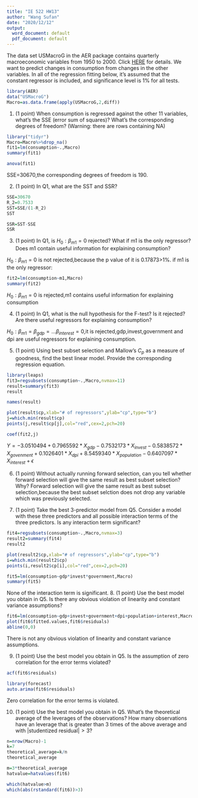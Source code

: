 ---
title: "IE 522 HW13"
author: "Wang Sufan"
date: "2020/12/12"
output:
  word_document: default
  pdf_document: default
---


The data set USMacroG in the AER package contains quarterly macroeconomic variables from 1950 to 2000. Click [HERE](https://www.rdocumentation.org/packages/AER/versions/1.2-9/topics/USMacroG)  for details. We want to predict changes in consumption from changes in the other variables. In all of the regression fitting below, it's assumed that the constant regressor is included, and significance level is 1% for all tests. 

```{r,warning=FALSE,message=FALSE}
library(AER)
data("USMacroG")
Macro=as.data.frame(apply(USMacroG,2,diff))
```

1. (1 point) When consumption is regressed against the other 11 variables, what's the SSE (error sum of squares)? What's the corresponding degrees of freedom? (Warning: there are rows containing NA)
```{r}
library("tidyr")
Macro=Macro%>%drop_na()
fit1=lm(consumption~.,Macro)
summary(fit1)

```
```{r}
anova(fit1)
```

SSE=30670,the corresponding degrees of freedom is 190.


2. (1 point) In Q1, what are the SST and SSR? 
```{r}
SSE=30670
R_2=0.7533
SST=SSE/(1-R_2)
SST
```
```{r}
SSR=SST-SSE
SSR
```
3. (1 point) In Q1, is $H_0: \beta_{m1}=0$ rejected? What if m1 is the only regressor? Does m1 contain useful information for explaining consumption? 

 $H_0: \beta_{m1}=0$ is not rejected,because the p value of it is 0.17873>1%.
 if m1 is the only regressor:
```{r}
fit2=lm(consumption~m1,Macro)
summary(fit2)
```
$H_0: \beta_{m1}=0$ is rejected,m1 contains useful information for explaining consumption


4. (1 point) In Q1, what is the null hypothesis for the F-test? Is it rejected? Are there useful regressors for explaining consumption? 

  $H_0: \beta_{m1}=\beta_{gdp}=...\beta_{interest}=0$,it is rejected,gdp,invest,government and dpi are useful regressors for explaining consumption.




5. (1 point) Using best subset selection and Mallow's $C_p$ as a measure of goodness, find the best linear model. Provide the corresponding regression equation.
```{r}
library(leaps)
fit3=regsubsets(consumption~.,Macro,nvmax=11)
result=summary(fit3)
result
```
```{r}
names(result)
```
```{r}
plot(result$cp,xlab="# of regressors",ylab="cp",type="b")
j=which.min(result$cp)
points(j,result$cp[j],col="red",cex=2,pch=20)
```

```{r}
coef(fit2,j)
```
$Y= -3.0510494+0.7965592*X_{gdp}-0.7532173*X_{invest}-0.5838572*X_{govenment}+0.1026401*X_{dpi}+8.5459340*X_{population}-0.6407097*X_{interest}+\epsilon$

6. (1 point) Without actually running forward selection, can you tell whether forward selection will give the same result as best subset selection? Why? 
 Forward selection will give the same result as best subset selection,because the best subset selction does not drop any variable which was previously selected.




7. (1 point) Take the best 3-predictor model from Q5. Consider a model with these three predictors and all possible interaction terms of the three predictors. Is any interaction term significant? 
```{r}
fit4=regsubsets(consumption~.,Macro,nvmax=3)
result2=summary(fit4)
result2

```
```{r}

plot(result2$cp,xlab="# of regressors",ylab="cp",type="b")
i=which.min(result2$cp)
points(i,result2$cp[i],col="red",cex=2,pch=20)
```

```{r}
fit5=lm(consumption~gdp*invest*government,Macro)
summary(fit5)
```
None of the interaction term  is significant.
8. (1 point) Use the best model you obtain in Q5. Is there any obvious violation of linearity and constant variance assumptions? 
```{r}
fit6=lm(consumption~gdp+invest+government+dpi+population+interest,Macro)
plot(fit6$fitted.values,fit6$residuals)
abline(0,0)
```

There is not any obvious violation of linearity and constant variance assumptions.
  
9. (1 point) Use the best model you obtain in Q5. Is the assumption of zero correlation for the error terms violated? 
```{r}
acf(fit6$residuals)
```
```{r}
library(forecast)
auto.arima(fit6$residuals)
```
Zero correlation for the error terms is violated.


10. (1 point) Use the best model you obtain in Q5. What's the theoretical average of the leverages of the observations? How many observations have an leverage that is greater than 3 times of the above average and with $|\mbox{studentized residual}|>3$? 
```{r}
n=nrow(Macro)-1
k=7
theoretical_average=k/n
theoretical_average
```
```{r}
m=3*theoretical_average
hatvalue=hatvalues(fit6)
```
```{r}
which(hatvalue>m)
which(abs(rstandard(fit6))>3)
```  